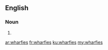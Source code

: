 ==English==

===Noun===
{{head|en|plural}}

# {{plural of|wharfie|lang=en}}

[[ar:wharfies]]
[[fr:wharfies]]
[[ku:wharfies]]
[[my:wharfies]]